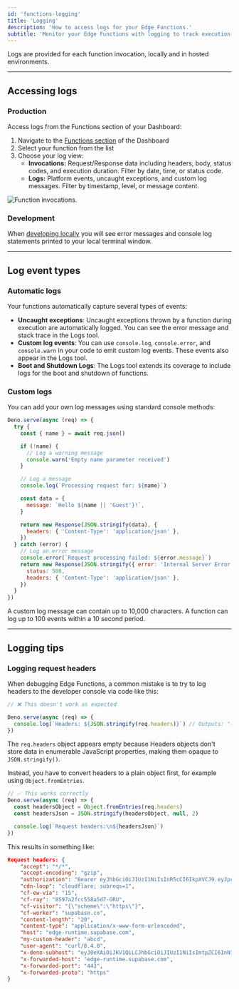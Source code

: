 ```yaml
---
id: 'functions-logging'
title: 'Logging'
description: 'How to access logs for your Edge Functions.'
subtitle: 'Monitor your Edge Functions with logging to track execution, debug issues, and optimize performance.'
---
```


Logs are provided for each function invocation, locally and in hosted environments.

---

## Accessing logs

### Production

Access logs from the Functions section of your Dashboard:

1. Navigate to the [Functions section](https://supabase.com/dashboard/project/_/functions) of the Dashboard
2. Select your function from the list
3. Choose your log view:
   - **Invocations:** Request/Response data including headers, body, status codes, and execution duration. Filter by date, time, or status code.
   - **Logs:** Platform events, uncaught exceptions, and custom log messages. Filter by timestamp, level, or message content.

![Function invocations.](/docs/img/guides/functions/function-logs.png)

### Development

When [developing locally](/docs/guides/functions/quickstart) you will see error messages and console log statements printed to your local terminal window.

---

## Log event types

### Automatic logs

Your functions automatically capture several types of events:

- **Uncaught exceptions**: Uncaught exceptions thrown by a function during execution are automatically logged. You can see the error message and stack trace in the Logs tool.
- **Custom log events**: You can use `console.log`, `console.error`, and `console.warn` in your code to emit custom log events. These events also appear in the Logs tool.
- **Boot and Shutdown Logs**: The Logs tool extends its coverage to include logs for the boot and shutdown of functions.

### Custom logs

You can add your own log messages using standard console methods:

```js
Deno.serve(async (req) => {
  try {
    const { name } = await req.json()

    if (!name) {
      // Log a warning message
      console.warn('Empty name parameter received')
    }

    // Log a message
    console.log(`Processing request for: ${name}`)

    const data = {
      message: `Hello ${name || 'Guest'}!`,
    }

    return new Response(JSON.stringify(data), {
      headers: { 'Content-Type': 'application/json' },
    })
  } catch (error) {
    // Log an error message
    console.error(`Request processing failed: ${error.message}`)
    return new Response(JSON.stringify({ error: 'Internal Server Error' }), {
      status: 500,
      headers: { 'Content-Type': 'application/json' },
    })
  }
})
```

<Admonition type="note">
  A custom log message can contain up to 10,000 characters. A function can log up to 100 events
  within a 10 second period.
</Admonition>

---

## Logging tips

### Logging request headers

When debugging Edge Functions, a common mistake is to try to log headers to the developer console via code like this:

```ts index.ts
// ❌ This doesn't work as expected

Deno.serve(async (req) => {
  console.log(`Headers: ${JSON.stringify(req.headers)}`) // Outputs: "{}"
})
```

The `req.headers` object appears empty because Headers objects don't store data in enumerable JavaScript properties, making them opaque to `JSON.stringify()`.

Instead, you have to convert headers to a plain object first, for example using `Object.fromEntries`.

```ts index.ts
// ✅ This works correctly
Deno.serve(async (req) => {
  const headersObject = Object.fromEntries(req.headers)
  const headersJson = JSON.stringify(headersObject, null, 2)

  console.log(`Request headers:\n${headersJson}`)
})
```

This results in something like:

```json
Request headers: {
    "accept": "*/*",
    "accept-encoding": "gzip",
    "authorization": "Bearer eyJhbGciOiJIUzI1NiIsInR5cCI6IkpXVCJ9.eyJpc3MiOiJzdXBhYmFzZSIsInJlZiI6InN1cGFuYWNobyIsInJvbGUiOiJhbm9uIiwieW91IjoidmVyeSBzbmVha3ksIGh1aD8iLCJpYXQiOjE2NTQ1NDA5MTYsImV4cCI6MTk3MDExNjkxNn0.cwBbk2tq-fUcKF1S0jVKkOAG2FIQSID7Jjvff5Do99Y",
    "cdn-loop": "cloudflare; subreqs=1",
    "cf-ew-via": "15",
    "cf-ray": "8597a2fcc558a5d7-GRU",
    "cf-visitor": "{\"scheme\":\"https\"}",
    "cf-worker": "supabase.co",
    "content-length": "20",
    "content-type": "application/x-www-form-urlencoded",
    "host": "edge-runtime.supabase.com",
    "my-custom-header": "abcd",
    "user-agent": "curl/8.4.0",
    "x-deno-subhost": "eyJ0eXAiOiJKV1QiLCJhbGciOiJIUzI1NiIsImtpZCI6InN1cGFiYXNlIn0.eyJkZXBsb3ltZW50X2lkIjoic3VwYW5hY2hvX2M1ZGQxMWFiLTFjYmUtNDA3NS1iNDAxLTY3ZTRlZGYxMjVjNV8wMDciLCJycGNfcm9vdCI6Imh0dHBzOi8vc3VwYWJhc2Utb3JpZ2luLmRlbm8uZGV2L3YwLyIsImV4cCI6MTcwODYxMDA4MiwiaWF0IjoxNzA4NjA5MTgyfQ.-fPid2kEeEM42QHxWeMxxv2lJHZRSkPL-EhSH0r_iV4",
    "x-forwarded-host": "edge-runtime.supabase.com",
    "x-forwarded-port": "443",
    "x-forwarded-proto": "https"
}
```
